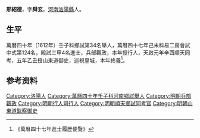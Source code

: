 {{明清人物信息框
| 姓名 =邢紹德
| 圖片名稱=  
| 圖片大小 = 220px
| 圖片說明 =  
| 最高職務 =山東道御史
| 國家 = 大明
| 爵位 =
| 籍貫 = [[河南|河南]][[洛陽縣|洛陽縣]]
| 字號 = 字舜玄
| 諡號 = 
| 出生日期 = 萬曆十五年丁亥十月二十五日〔1587年11月24日〕
| 出生地點 =
| 逝世日期 =  
| 逝世地點 = 
| 墓葬 =  
| 配偶 =  
| 親屬 = 曾祖邢惠之〔庠生〕、祖邢泗〔癸卯、知縣〕
| 出身 = 
* 萬曆四十年壬子科舉人
* 萬曆四十七年己未科進士
| 經歷 = 
| 著作 =  
}}
'''邢紹德'''{{BD|1587年|11月24日|？年||}}，字'''舜玄'''，[[河南|河南]][[洛陽縣|洛陽縣]]人。

==生平==
萬曆四十年（1612年）壬子科鄉試第34名舉人，萬曆四十七年己未科易二房會試中式第124名，殿試三甲4名進士，兵部觀政，本年授行人，天啟元年辛酉順天同考，五年乙丑授山東道御史，巡視皇城，本年終養<ref>《萬曆四十七年進士履歷便覽》</ref>。

== 参考资料 ==
{{reflist}}

{{萬曆四十七年己未科殿試金榜}}

{{Authority control}}

{{DEFAULTSORT:}}
[[Category:洛陽人|Category:洛陽人]]
[[Category:萬曆四十年壬子科河南鄉試舉人|Category:萬曆四十年壬子科河南鄉試舉人]]
[[Category:明朝兵部觀政|Category:明朝兵部觀政]]
[[Category:明朝行人司行人|Category:明朝行人司行人]]
[[Category:明朝順天鄉試同考官|Category:明朝順天鄉試同考官]]
[[Category:明朝山東道監察御史|Category:明朝山東道監察御史]]


{{明朝人物小作品}}